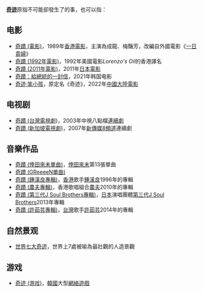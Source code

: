 '''[[奇跡|奇迹]]'''原指不可能卻發生了的事，也可以指：

== 电影 ==
* [[奇蹟_(電影)|奇蹟 (電影)]]，1989年[[香港電影|香港電影]]，主演為成龍、梅豔芳，改編自外國電影《[[一日貴婦|一日貴婦]]》
* [[奇蹟_(1992年電影)|奇蹟 (1992年電影)]]，1992年美國電影''Lorenzo's Oil''的香港譯名
* [[奇蹟_(2011年電影)|奇蹟 (2011年電影)]]，2011年[[日本電影|日本電影]]
*[[奇蹟：給總統的一封信|奇蹟：給總統的一封信]]，2021年韩国电影
* [[奇迹·笨小孩|奇迹·笨小孩]]，原定名《奇迹》，2022年[[中國大陸電影|中國大陸電影]]

== 电视剧 ==
* [[奇蹟_(台灣電視劇)|奇蹟 (台灣電視劇)]]，2003年中視八點檔[[連續劇|連續劇]]
* [[奇蹟_(新加坡電視劇)|奇蹟 (新加坡電視劇)]]，2007年[[新傳媒8頻道|新傳媒8頻道]]連續劇

== 音樂作品 ==
* [[奇蹟_(倖田來未單曲)|奇蹟 (倖田來未單曲)]]，[[倖田來未|倖田來未]]第13張單曲
* [[奇蹟_(GReeeeN單曲)|奇蹟 (GReeeeN單曲)]]
* [[奇蹟_(鍾漢良專輯)|奇蹟 (鍾漢良專輯)]]，[[香港|香港]]歌手[[鍾漢良|鍾漢良]]1996年的專輯
* [[奇蹟_(農夫專輯)|奇蹟 (農夫專輯)]]，香港歌唱組合[[農夫_(組合)|農夫]]2010年的專輯
* [[奇蹟_(第三代J_Soul_Brothers專輯)|奇蹟 (第三代J Soul Brothers專輯)]]，[[日本|日本]]演唱團體[[J_Soul_Brothers|第三代J Soul Brothers]]2013年專輯
* [[奇蹟_(許茹芸專輯)|奇蹟 (許茹芸專輯)]]，[[台灣|台灣]]歌手[[許茹芸|許茹芸]]2014年的專輯

== 自然景观 ==
* [[世界七大奇迹|世界七大奇迹]]，世界上7處被喻為最壯觀的人造景觀

== 游戏 ==
* [[奇迹_(游戏)|奇迹 (游戏)]]，[[大韩民国|韓國]]大型[[網絡遊戲|網絡遊戲]]

{{disambig|Q|Cat=二字消歧義}}